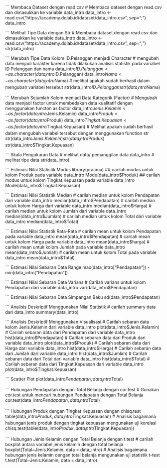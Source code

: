 ``` Membaca Dataset dengan read.csv
# Membaca dataset dengan read.csv dan dimasukkan ke variable data_intro
data_intro <- read.csv("https://academy.dqlab.id/dataset/data_intro.csv", sep=";")
data_intro


``` Melihat Tipe Data dengan Str
# Membaca dataset dengan read.csv dan dimasukkan ke variable data_intro
data_intro <- read.csv("https://academy.dqlab.id/dataset/data_intro.csv", sep=";")
str(data_intro)


``` Merubah Tipe Data Kolom ID.Pelanggan menjadi Character
# mengubah data menjadi karakter karena tidak dilakukan analisis statistik pada variabel ID Pelanggan dan nama
data_intro$ID.Pelanggan <- as.character(data_intro$ID.Pelanggan)
data_intro$Nama <- as.character(data_intro$Nama)
# melihat apakah sudah berhasil dalam mengubah variabel tersebut
str(data_intro$ID.Pelanggan)
str(data_intro$Nama)


``` Merubah Sejumlah Kolom menjadi Data Kategorik (Factor)
# Mengubah data menjadi factor untuk membedakan data kualitatif dengan menggunakan functon as.factor
data_intro$Jenis.Kelamin <- as.factor(data_intro$Jenis.Kelamin)
data_intro$Produk <- as.factor(data_intro$Produk)
data_intro$Tingkat.Kepuasan <- as.factor(data_intro$Tingkat.Kepuasan)
# Melihat apakah sudah berhasil dalam mengubah variabel tersebut dengan menggunakan function str
str(data_intro$Jenis.Kelamin)
str(data_intro$Produk)
str(data_intro$Tingkat.Kepuasan)


``` Skala Pengukuran Data
# melihat data/ pemanggilan data
data_intro
# melihat tipe data
str(data_intro)


``` Estimasi Nilai Statistik Modus
library(pracma)
## carilah modus untuk kolom Produk pada variable data_intro
Mode(data_intro$Produk)
## carilah modus untuk kolom Tingkat.Kepuasan pada variable data_intro
Mode(data_intro$Tingkat.Kepuasan)


``` Estimasi Nilai Statistik Median
# carilah median untuk kolom Pendapatan dari variable data_intro
median(data_intro$Pendapatan) 
# carilah median untuk  kolom Harga dari variable data_intro
median(data_intro$Harga) 
# carilah median untuk kolom Jumlah dari variable data_intro
median(data_intro$Jumlah) 
# carilah median untuk  kolom Total dari variable data_intro
median(data_intro$Total) 


``` Estimasi Nilai Statistik Rata-Rata
# carilah mean untuk kolom Pendapatan pada variable data_intro
mean(data_intro$Pendapatan)
# carilah mean untuk kolom Harga pada variable data_intro
mean(data_intro$harga)
# carilah mean untuk kolom Jumlah pada variable data_intro
mean(data_intro$Jumlah)
# carilah mean untuk kolom Total pada variable data_intro
mean(data_intro$Total)


``` Estimasi Nilai Sebaran Data Range
max(data_intro["Pendapatan"]) - min(data_intro["Pendapatan"])


``` Estimasi Nilai Sebaran Data Varians
# Carilah varians untuk kolom Pendapatan dari variable data_intro
var(data_intro$Pendapatan)


``` Estimasi Nilai Sebaran Data Simpangan Baku
sd(data_intro$Pendapatan)


``` Analisis Deskriptif Menggunakan Nilai Statistik
# carilah summary data dari data_intro
summary(data_intro)


``` Analisis Deskriptif Menggunakan Visualisasi
# Carilah sebaran data kolom Jenis.Kelamin dari variable data_intro
plot(data_intro$Jenis.Kelamin)
# Carilah sebaran data dari Pendapatan dari variable data_intro
hist(data_intro$Pendapatan)
# Carilah sebaran data dari Produk dari variable data_intro
plot(data_intro$Produk)
# Carilah sebaran data dari Harga dari variable data_intro
hist(data_intro$Harga)
# Carilah sebaran data dari Jumlah dari variable data_intro
hist(data_intro$Jumlah)
# Carilah sebaran data dari Total dari variable data_intro
hist(data_intro$Total)
# Carilah sebaran data dari Tingkat.Kepuasan dari variable data_intro
plot(data_intro$Tingkat.Kepuasan)


``` Scatter Plot
plot(data_intro$Pendapatan,data_intro$Total)


``` Hubungan Pendapatan dengan Total Belanja dengan cor.test
# Gunakan cor.test untuk mencari hubungan Pendapatan dengan Total Belanja 
cor.test(data_intro$Pendapatan, data_intro$Total)


``` Hubungan Produk dengan Tingkat Kepuasan dengan chisq.test
table(data_intro$Produk, data_intro$Tingkat.Kepuasan)
# Analisis bagaimana hubungan jenis produk dengan tingkat kepuasan mengunakan uji korelasi
chisq.test(table(data_intro$Produk, data_intro$Tingkat.Kepuasan))


``` Hubungan Jenis Kelamin dengan Total Belanja dengan t.test
# carilah boxplot antara variabel jenis kelamin dengan total belanja
boxplot(Total~Jenis.Kelamin, data = data_intro)
# Analisis bagaimana hubungan jenis kelamin dengan total belanja mengunakan uji statistik t-test
t.test(Total~Jenis.Kelamin, data = data_intro)
